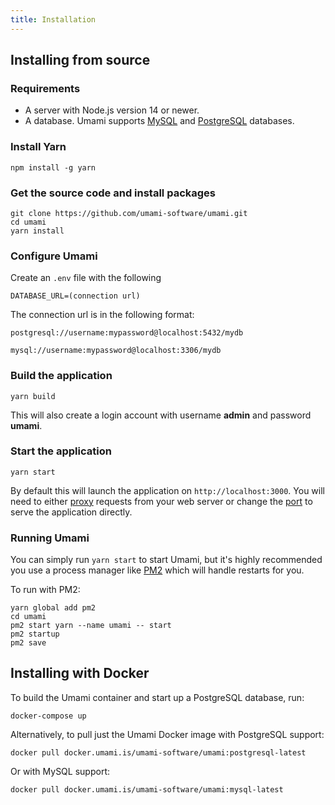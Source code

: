 ```yaml
---
title: Installation
---
```


## Installing from source

### Requirements

- A server with Node.js version 14 or newer.
- A database. Umami supports [MySQL](https://www.mysql.com/) and [PostgreSQL](https://www.postgresql.org/) databases.

### Install Yarn

```shell
npm install -g yarn
```

### Get the source code and install packages

```shell
git clone https://github.com/umami-software/umami.git
cd umami
yarn install
```

### Configure Umami

Create an `.env` file with the following

```
DATABASE_URL=(connection url)
```

The connection url is in the following format:

```
postgresql://username:mypassword@localhost:5432/mydb

mysql://username:mypassword@localhost:3306/mydb
```

### Build the application

```shell
yarn build
```

This will also create a login account with username **admin** and password **umami**.

### Start the application

```shell
yarn start
```

By default this will launch the application on `http://localhost:3000`. You will need to either
[proxy](https://docs.nginx.com/nginx/admin-guide/web-server/reverse-proxy/) requests from your web server
or change the [port](https://nextjs.org/docs/api-reference/cli#production) to serve the application directly.

### Running Umami

You can simply run `yarn start` to start Umami, but it's highly recommended you use a process manager like [PM2](https://pm2.keymetrics.io/) which will handle restarts for you.

To run with PM2:

```shell
yarn global add pm2
cd umami
pm2 start yarn --name umami -- start
pm2 startup
pm2 save
```

## Installing with Docker

To build the Umami container and start up a PostgreSQL database, run:

```shell
docker-compose up
```

Alternatively, to pull just the Umami Docker image with PostgreSQL support:

```shell
docker pull docker.umami.is/umami-software/umami:postgresql-latest
```

Or with MySQL support:

```shell
docker pull docker.umami.is/umami-software/umami:mysql-latest
```
